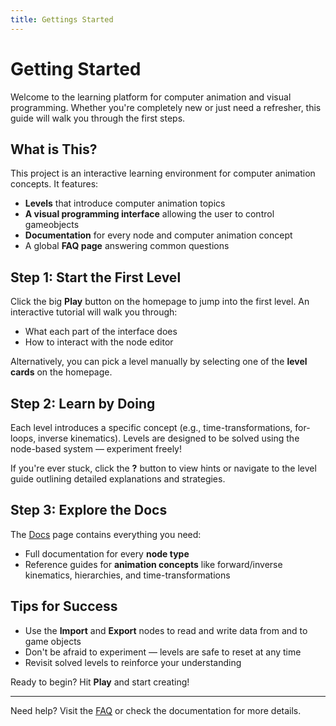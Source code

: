 ```yaml
---
title: Gettings Started
---
```


# Getting Started

Welcome to the learning platform for computer animation and visual programming. Whether you're completely new or just need a refresher, this guide will walk you through the first steps.

## What is This?

This project is an interactive learning environment for computer animation concepts. It features:

- **Levels** that introduce computer animation topics
- **A visual programming interface** allowing the user to control gameobjects
- **Documentation** for every node and computer animation concept
- A global **FAQ page** answering common questions

## Step 1: Start the First Level

Click the big **Play** button on the homepage to jump into the first level. An interactive tutorial will walk you through:

- What each part of the interface does
- How to interact with the node editor

Alternatively, you can pick a level manually by selecting one of the **level cards** on the homepage.

## Step 2: Learn by Doing

Each level introduces a specific concept (e.g., time-transformations, for-loops, inverse kinematics). Levels are designed to be solved using the node-based system — experiment freely!

If you're ever stuck, click the **?** button to view hints or navigate to the level guide outlining detailed explanations and strategies.

## Step 3: Explore the Docs

The [Docs](/docs) page contains everything you need:

- Full documentation for every **node type**
- Reference guides for **animation concepts** like forward/inverse kinematics, hierarchies, and time-transformations

## Tips for Success

- Use the **Import** and **Export** nodes to read and write data from and to game objects
- Don't be afraid to experiment — levels are safe to reset at any time
- Revisit solved levels to reinforce your understanding

Ready to begin? Hit **Play** and start creating!

---

Need help? Visit the [FAQ](/docs/faq) or check the documentation for more details.
